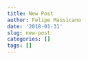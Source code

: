 ```yaml
---
title: New Post
author: Felipe Massicano
date: '2018-01-31'
slug: new-post
categories: []
tags: []
---
```


